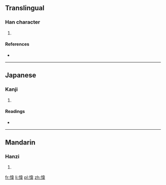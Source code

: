 ==Translingual==

===Han character===
{{Han char|rn=61|rad=心|as=09|sn=12|four=|canj=心木一手 (PDMQ)}}

# {{defn|Han|sort=心09}}

====References====
* {{Han ref|kx=0394.010|dkj=10902|dj=0730.120|hdz=42332.050|uh=6107|ud=24839}}

----

==Japanese==

===Kanji===
{{ja-kanji|grade=|rs=心09}}

# {{defn|lang=ja|sort=心09}}

====Readings====
* {{ja-readings|on=[[い]] (i)|kun=[[うらむ]] (uramu), [[あさい]] (asai), [[よい]] (yoi)}}

----

==Mandarin==

===Hanzi===
{{cmn-hanzi|pin=[[wěi]] ([[wei3]])|wg=wei<sup>3</sup>}}

# {{defn|lang=cmn|sort=心09}}

[[fr:愇]]
[[li:愇]]
[[pl:愇]]
[[zh:愇]]